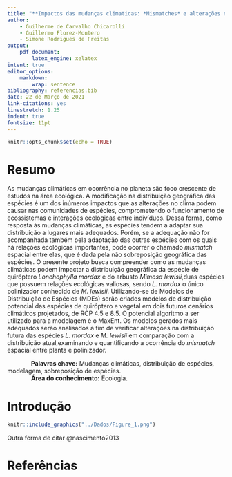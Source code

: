 ```yaml
---
title: "**Impactos das mudanças climaticas: *Mismatches* e alterações na distribuição de plantas e morcegos polinizadores**"
author:
    - Guilherme de Carvalho Chicarolli
    - Guillermo Florez-Montero
    - Simone Rodrigues de Freitas
output:
    pdf_document:
        latex_engine: xelatex
intent: true
editor_options:
    markdown:
        wrap: sentence
bibliography: referencias.bib
date: 22 de Março de 2021
link-citations: yes
linestretch: 1.25
indent: true
fontsize: 11pt
---
```

 
 
```r
knitr::opts_chunk$set(echo = TRUE)
```

# Resumo

   As mudanças climáticas em ocorrência no planeta são foco crescente de estudos na área ecológica.
A modificação na distribuição geográfica das espécies é um dos inúmeros impactos que as alterações
no clima podem causar nas comunidades de espécies, comprometendo o funcionamento de ecossistemas 
e interações ecológicas entre indivíduos. Dessa forma, como resposta às mudanças climáticas, 
as espécies tendem a adaptar sua distribuição
a lugares mais adequados. Porém, se a adequação não for acompanhada também pela adaptação das 
outras espécies com os quais há relações ecológicas importantes, pode ocorrer o chamado 
*mismatch* espacial entre elas, que é dada pela não sobreposição geográfica das espécies.
O presente projeto busca compreender como as mudanças climáticas podem impactar a distribuição 
geográfica da espécie de quiróptero *Lonchophylla mordax* e do arbusto 
*Mimosa lewisii*,duas espécies que possuem relações ecológicas valiosas, sendo *L. mordax* o único 
polinizador conhecido de *M. lewisii*. Utilizando-se de Modelos de Distribuição de Espécies 
(MDEs) serão criados modelos de distribuição potencial das espécies de quiróptero e vegetal em
dois futuros cenários climáticos projetados, de RCP 4.5 e 8.5. O potencial algoritmo a ser 
utilizado para a modelagem é o MaxEnt. Os modelos gerados mais adequados serão analisados a fim
de verificar alterações na distribuição futura das espécies *L. mordax* e *M. lewisii* em 
comparação com a distribuição atual,examinando e quantificando a ocorrência do *mismatch* 
espacial entre planta e polinizador.



|               **Palavras chave:** Mudanças climáticas, distribuição de espécies, modelagem, sobreposição de espécies.

|               **Área do conhecimento:** Ecologia.


\clearpage

# Introdução


```r

knitr::include_graphics("../Dados/Figure_1.png")
```

    





Outra forma de citar @nascimento2013

\clearpage

```{=tex}
\clearpage
\bibliography{bibliography.bib}  
\clearpage
```

# Referências



